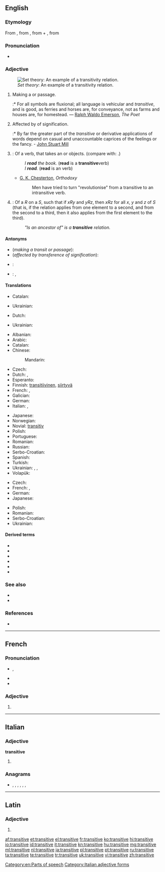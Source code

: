 ==English==

===Etymology===
From {{etyl|la}} ''{{l|la|transitivus}}'', from ''{{l|la|transitus}}'', from {{term|trans||across|lang=la}} + ''{{l|la|itus}}'', from {{term|eo||to go|lang=la}}

===Pronunciation===
* {{audio|en-us-transitive.ogg|Audio (US)}}

===Adjective===
{{en-adj|-}}
[[File:Transitive.PNG|thumb|''Set theory'': An example of a transitivity relation.]]

# Making a {{l|en|transit}} or passage.
#:* For all symbols are fluxional; all language is vehicular and ''transitive'', and is good, as ferries and horses are, for conveyance, not as farms and houses are, for homestead. — [[w:Ralph Waldo Emerson|Ralph Waldo Emerson]], ''The Poet''
# Affected by {{l|en|transference}} of signification.
#:* By far the greater part of the ''transitive'' or derivative applications of words depend on casual and unaccountable caprices of the feelings or the fancy. - [[w:John Stuart Mill|John Stuart Mill]]
# {{grammar}}: Of a verb, that takes an {{l|en|object}} or objects. (compare with: {{l|en|intransitive}}.)
#: ''I '''read''' the book.'' ('''read''' is a '''transitive '''verb)
#: ''I '''read'''.'' ('''read''' is an {{l|en|intransitive}} verb)
#* [[w:G. K. Chesterton|G. K. Chesterton]], ''Orthodoxy''
#*: Men have tried to turn "revolutionise" from a transitive to an intransitive verb.
# {{set theory}}: Of a {{l|en|relation}} ''R'' on a {{l|en|set}} ''S'', such that if ''xRy'' and ''yRz'', then ''xRz'' for all {{l|en|member|members}} ''x'', ''y'' and ''z'' of ''S'' (that is, if the relation applies from one element to a second, and from the second to a third, then it also applies from the first element to the third).
#: ''"Is an ancestor of" is a '''transitive''' relation.''

====Antonyms====
* (''making a transit or passage''):
* (''affected by transference of signification''):
* {{grammar}}: {{l|en|intransitive}}
* {{set theory}}: {{l|en|intransitive}}, {{l|en|nontransitive}}<!--meanings might well be slightly different-->

====Translations====
{{trans-top|making a transit or passage}}
* Catalan: {{t+|ca|transitiu}}
{{trans-mid}}
* Ukrainian: {{t+|uk|перехідний|sc=Cyrl}}
{{trans-bottom}}

{{trans-top|affected by transference of signification}}
* Dutch: {{t+|nl|overdrachtelijk}}
{{trans-mid}}
* Ukrainian: {{t-|uk|образний|sc=Cyrl}}
{{trans-bottom}}

{{trans-top|in grammar: of a verb, that takes an object or objects}}
* Albanian: {{t-|sq|kalimtar}}
* Arabic: {{qualifier|indefinite}} {{t-|ar|متعد|alt=متعدٍ|tr=muta`addin}}
* Catalan: {{t+|ca|transitiu}}
* Chinese:
*: Mandarin: {{t|cmn|及物|tr=jíwù|sc=Hani}}
* Czech: {{t-|cs|přechodný}}
* Dutch: {{t-|nl|overgankelijk}}, {{t-|nl|transitief}}
* Esperanto: {{t-|eo|transitiva|xs=Esperanto}}
* Finnish: [[transitiivinen]], [[siirtyvä]]
* French: {{t+|fr|transitif|m}}, {{t+|fr|transitive|f}}
* Galician: {{t-|gl|transitivo|xs=Galician}}
* German: {{t+|de|transitiv}}
* Italian: {{t+|it|transitivo|m}}, {{t+|it|transitiva|f}}
{{trans-mid}}
* Japanese: {{t-|ja|他動|tr=たどう, tadō}}
* Norwegian: {{t+|no|transitiv}}
* Novial: [[transitiv]]
* Polish: {{t+|pl|przechodni}}
* Portuguese: {{t+|pt|transitivo|m}}
* Romanian: {{t-|ro|tranzitiv}}
* Russian: {{t+|ru|переходный|tr=perexódnyj}}
* Serbo-Croatian: {{t|sh|prijelazan|alt=prijélazan}}
* Spanish: {{t-|es|transitivo|m}}
* Turkish: {{t+|tr|geçişli}}
* Ukrainian: {{t+|uk|перехідний|sc=Cyrl}}, {{t-|uk|перехідне дієслово|sc=Cyrl}}, {{t-|uk|форма перехідного дієслова|sc=Cyrl}}
* Volapük: {{t+|vo|loveädik}}
{{trans-bottom}}

{{trans-top|in set theory}}
* Czech: {{t-|cs|tranzitivní|m}}
* French: {{t+|fr|transitif|m}}, {{t+|fr|transitive|f}}
* German: {{t+|de|transitiv}}
* Japanese: {{t-|ja|推移的|tr=すいいてき, suiï-teki|sc=Jpan}}
{{trans-mid}}
* Polish: {{t+|pl|przechodni|m}}
* Romanian: {{t-|ro|tranzitiv}}
* Serbo-Croatian: {{t|sh|tranzitivan|alt=trȁnzitīvan}}
* Ukrainian: {{t+|uk|перехідний|sc=Cyrl}}
{{trans-bottom}}

====Derived terms====
* {{l|en|ditransitive}}
* {{l|en|monotransitive}}
* {{l|en|complex transitive}}
* {{l|en|transitively}}
* {{l|en|transitiveness}}
* {{l|en|transitive verb}}

===See also===
* {{l|en|reflexive}}<!--mathematics sense-->
* {{l|en|symmetric}}<!--mathematics sense-->

===References===
* {{R:Webster 1913}}

[[Category:en:Parts of speech]]

----

==French==

===Pronunciation===
* {{IPA|/tʁɑ̃.zi.tiv/|lang=fr}}, {{X-SAMPA|/tRA~.zi.tiv/}}
* {{rhymes|iv|lang=fr}}
* {{homophones|transitives|lang=fr}}

===Adjective===
{{fr-adj-form|f}}

# {{feminine of|transitif|lang=fr}}

----

==Italian==

===Adjective===
'''transitive''' {{p}}

# {{feminine of|transitivo|lang=it}}

===Anagrams===
* {{l|it|intervista}}, {{l|it|intestarvi}}, {{l|it|intraviste}}, {{l|it|rinvestita}}, {{l|it|rinvitaste}}, {{l|it|strinatevi}}, {{l|it|vetrinista}}

[[Category:Italian adjective forms]]

----

==Latin==

===Adjective===
{{la-adj-form|transitīve}}

# {{inflection of|transitivus|transitīvus|voc|m|s|lang=la}}

[[af:transitive]]
[[et:transitive]]
[[el:transitive]]
[[fr:transitive]]
[[ko:transitive]]
[[hi:transitive]]
[[io:transitive]]
[[id:transitive]]
[[it:transitive]]
[[kn:transitive]]
[[hu:transitive]]
[[mg:transitive]]
[[ml:transitive]]
[[nl:transitive]]
[[ja:transitive]]
[[pl:transitive]]
[[pt:transitive]]
[[ru:transitive]]
[[ta:transitive]]
[[te:transitive]]
[[tr:transitive]]
[[uk:transitive]]
[[vi:transitive]]
[[zh:transitive]]
